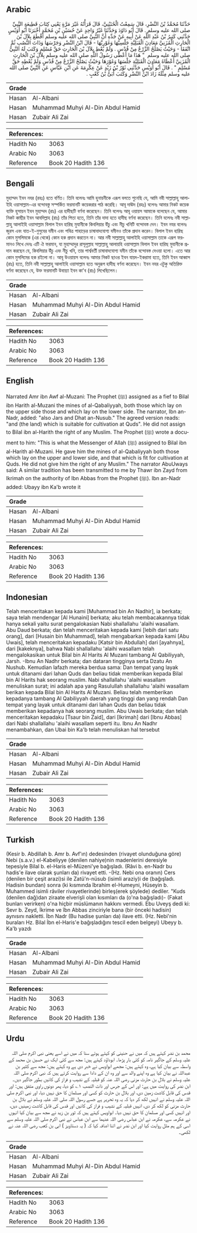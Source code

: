 ## Arabic


<div dir="rtl" lang="ar" style={{fontSize:'larger',backgroundColor:'#f8f9fa',padding:20}}>
حَدَّثَنَا مُحَمَّدُ بْنُ النَّضْرِ، قَالَ سَمِعْتُ الْحُنَيْنِيَّ، قَالَ قَرَأْتُهُ غَيْرَ مَرَّةٍ يَعْنِي كِتَابَ قَطِيعَةِ النَّبِيِّ صلى الله عليه وسلم ‏.‏ قَالَ أَبُو دَاوُدَ وَحَدَّثَنَا غَيْرُ وَاحِدٍ عَنْ حُسَيْنِ بْنِ مُحَمَّدٍ أَخْبَرَنَا أَبُو أُوَيْسٍ حَدَّثَنِي كَثِيرُ بْنُ عَبْدِ اللَّهِ عَنْ أَبِيهِ عَنْ جَدِّهِ أَنَّ النَّبِيَّ صلى الله عليه وسلم أَقْطَعَ بِلاَلَ بْنَ الْحَارِثِ الْمُزَنِيَّ مَعَادِنَ الْقَبَلِيَّةِ جَلْسِيَّهَا وَغَوْرِيَّهَا - قَالَ ابْنُ النَّضْرِ وَجَرْسَهَا وَذَاتَ النُّصُبِ ثُمَّ اتَّفَقَا - وَحَيْثُ يَصْلُحُ الزَّرْعُ مِنْ قُدْسٍ ‏.‏ وَلَمْ يُعْطِ بِلاَلَ بْنَ الْحَارِثِ حَقَّ مُسْلِمٍ وَكَتَبَ لَهُ النَّبِيُّ صلى الله عليه وسلم ‏ "‏ هَذَا مَا أَعْطَى رَسُولُ اللَّهِ صلى الله عليه وسلم بِلاَلَ بْنَ الْحَارِثِ الْمُزَنِيَّ أَعْطَاهُ مَعَادِنَ الْقَبَلِيَّةِ جَلْسَهَا وَغَوْرَهَا وَحَيْثُ يَصْلُحُ الزَّرْعُ مِنْ قُدْسٍ وَلَمْ يُعْطِهِ حَقَّ مُسْلِمٍ ‏"‏ ‏.‏ قَالَ أَبُو أُوَيْسٍ حَدَّثَنِي ثَوْرُ بْنُ زَيْدٍ عَنْ عِكْرِمَةَ عَنِ ابْنِ عَبَّاسٍ عَنِ النَّبِيِّ صلى الله عليه وسلم مِثْلَهُ زَادَ ابْنُ النَّضْرِ وَكَتَبَ أُبَىُّ بْنُ كَعْبٍ ‏.‏
</div>
<div style={{backgroundColor:'#f8f9fa',padding:20, marginBottom: 10}}><table> <thead> <tr> <th>Grade</th> <th></th> </tr> </thead> <tbody> <tr><td>Hasan</td><td>Al-Albani</td></tr><tr><td>Hasan</td><td>Muhammad Muhyi Al-Din Abdul Hamid</td></tr><tr><td>Hasan</td><td>Zubair Ali Zai</td></tr></tbody></table><table> <thead> <tr> <th>References:</th> <th></th> </tr> </thead> <tbody><tr><td>Hadith No</td><td>3063</td></tr><tr><td>Arabic No</td><td>3063</td></tr><tr><td>Reference</td><td>Book 20 Hadith 136</td></tr></tbody></table></div>

## Bengali


<div dir="ltr" lang="bn" style={{fontSize:'larger',backgroundColor:'#f8f9fa',padding:20}}>
মুহাম্মদ ইবন নযর (রহঃ) হতে বর্ণিত। তিনি বলেনঃ আমি হুনায়নীকে এরূপ বলতে শুনেছি যে, আমি নবী সাল্লাল্লাহু আলাইহি ওয়াসাল্লাম-এর বন্দোবস্তু সস্পর্কিত ফরমানটি কয়েকরার পাঠ করেছি। আবূ দাঊদ (রহঃ) বলেনঃ আমার নিকট কয়েক ব্যক্তি হুসায়ন ইবন মুহাম্মদ (রাঃ) এর হাদীছটি বর্ণনা করেছেন। তিনি বলেনঃ আবূ ওয়ায়স আমাকে বলেছেন যে, আমার নিকট কাছীর ইবন আবদিল্লাহ (রাঃ) তাঁর পিতা হতে, তিনি তাঁর দাদা হতে হাদীছ বর্ণনা করেছেন। তিনি বলেনঃ নবী সাল্লাল্লাহু আলাইহি ওয়াসাল্লাম বিলাল ইবন হারিছ মুযানীকে কিবলিয়ার উঁচু এবং নীচু খনিটি বন্দোবস্ত দেন। ইবন নযর বলেনঃ জুরস এবং যাত-ই-নুসুবের যমীন এবং পবিত্র পাহাড়ের চাষাবাদযোগ্য যমীনও তাঁকে প্রদান করেন। বিলাল ইবন হারিছ কোন মুসলিমকে (এর থেকে) কোন হক প্রদান করতেন না। আর নবী সাল্লাল্লাহু আলাইহি ওয়াসাল্লাম তাকে এরূপ ফরমানও লিখে দেনঃ এটি ঐ ফরমান, যা মুহাম্মাদুর রাসূলুল্লাহ সাল্লাল্লাহু আলায়হি ওয়াসাল্লাম বিলাল ইবন হারিছ মুযানীকে প্রদান করছেন যে, কিবলিয়ার উঁচু এবং নীচু খনি, তার পার্শ্ববর্তী চাষাবাদযোগ্য যমীন তাঁকে বন্দোবস্ত দেওয়া হলো। এতে আর কোন মুসলিমের হক রইলো না। আবূ উওয়ায়স বলেনঃ আমার নিকট ছাওর ইবন যায়দ-ইকরামা হতে, তিনি ইবন আব্বাস (রাঃ) হতে, তিনি নবী সাল্লাল্লাহু আলাইহি ওয়াসাল্লাম হতে অনুরূপ হাদীছ বর্ণনা করেছেন। ইবন নযর এটুকু অতিরিক্ত বর্ণনা করেছেন যে, উক্ত ফরমানটি উবায়্যা ইবন কা'ব (রাঃ) লিখেছিলেন।
</div>
<div style={{backgroundColor:'#f8f9fa',padding:20, marginBottom: 10}}><table> <thead> <tr> <th>Grade</th> <th></th> </tr> </thead> <tbody> <tr><td>Hasan</td><td>Al-Albani</td></tr><tr><td>Hasan</td><td>Muhammad Muhyi Al-Din Abdul Hamid</td></tr><tr><td>Hasan</td><td>Zubair Ali Zai</td></tr></tbody></table><table> <thead> <tr> <th>References:</th> <th></th> </tr> </thead> <tbody><tr><td>Hadith No</td><td>3063</td></tr><tr><td>Arabic No</td><td>3063</td></tr><tr><td>Reference</td><td>Book 20 Hadith 136</td></tr></tbody></table></div>

## English


<div dir="ltr" lang="en" style={{fontSize:'larger',backgroundColor:'#f8f9fa',padding:20}}>
Narrated Amr ibn Awf al-Muzani: The Prophet (ﷺ) assigned as a fief to Bilal ibn Harith al-Muzani the mines of al-Qabaliyyah, both those which lay on the upper side those and which lay on the lower side. The narrator, Ibn an-Nadr, added: "also Jars and Dhat an-Nusub." The agreed version reads: "and (the land) which is suitable for cultivation at Quds". He did not assign to Bilal ibn al-Harith the right of any Muslim. The Prophet (ﷺ) wrote a document to him: "This is what the Messenger of Allah (ﷺ) assigned to Bilal ibn al-Harith al-Muzani. He gave him the mines of al-Qabaliyyah both those which lay on the upper and lower side, and that which is fit for cultivation at Quds. He did not give him the right of any Muslim." The narrator AbuUways said: A similar tradition has been transmitted to me by Thawr ibn Zayd from Ikrimah on the authority of Ibn Abbas from the Prophet (ﷺ). Ibn an-Nadr added: Ubayy ibn Ka'b wrote it
</div>
<div style={{backgroundColor:'#f8f9fa',padding:20, marginBottom: 10}}><table> <thead> <tr> <th>Grade</th> <th></th> </tr> </thead> <tbody> <tr><td>Hasan</td><td>Al-Albani</td></tr><tr><td>Hasan</td><td>Muhammad Muhyi Al-Din Abdul Hamid</td></tr><tr><td>Hasan</td><td>Zubair Ali Zai</td></tr></tbody></table><table> <thead> <tr> <th>References:</th> <th></th> </tr> </thead> <tbody><tr><td>Hadith No</td><td>3063</td></tr><tr><td>Arabic No</td><td>3063</td></tr><tr><td>Reference</td><td>Book 20 Hadith 136</td></tr></tbody></table></div>

## Indonesian


<div dir="ltr" lang="id" style={{fontSize:'larger',backgroundColor:'#f8f9fa',padding:20}}>
Telah menceritakan kepada kami [Muhammad bin An Nadhir], ia berkata; saya telah mendengar [Al Hunaini] berkata; aku telah membacakannya tidak hanya sekali yaitu surat pengalokasian Nabi shallallahu 'alaihi wasallam. Abu Daud berkata; dan telah menceritakan kepada kami [lebih dari satu orang], dari [Husain bin Muhammad], telah mengabarkan kepada kami [Abu Uwais], telah menceritakan kepadaku [Katsir bin Abdullah] dari [ayahnya], dari [kakeknya], bahwa Nabi shallallahu 'alaihi wasallam telah mengalokasikan untuk Bilal bin Al Harits Al Muzani tambang Al Qabiliyyah, Jarsh. -Ibnu An Nadhr berkata; dan dataran tingginya serta Dzatu An Nushub. Kemudian lafazh mereka berdua sama: Dan tempat yang layak untuk ditanami dari lahan Quds dan beliau tidak memberikan kepada Bilal bin Al Harits hak seorang muslim. Nabi shallallahu 'alaihi wasallam menuliskan surat; ini adalah apa yang Rasulullah shallallahu 'alaihi wasallam berikan kepada Bilal bin Al Harits Al Muzani. Beliau telah memberikan kepadanya tambang Al Qabiliyyah daerah yang tinggi dan yang rendah Dan tempat yang layak untuk ditanami dari lahan Quds dan beliau tidak memberikan kepadanya hak seorang muslim. Abu Uwais berkata; dan telah menceritakan kepadaku [Tsaur bin Zaid], dari [Ikrimah] dari [Ibnu Abbas] dari Nabi shallallahu 'alaihi wasallam seperti itu. Ibnu An Nadhr menambahkan, dan Ubai bin Ka'b telah menuliskan hal tersebut
</div>
<div style={{backgroundColor:'#f8f9fa',padding:20, marginBottom: 10}}><table> <thead> <tr> <th>Grade</th> <th></th> </tr> </thead> <tbody> <tr><td>Hasan</td><td>Al-Albani</td></tr><tr><td>Hasan</td><td>Muhammad Muhyi Al-Din Abdul Hamid</td></tr><tr><td>Hasan</td><td>Zubair Ali Zai</td></tr></tbody></table><table> <thead> <tr> <th>References:</th> <th></th> </tr> </thead> <tbody><tr><td>Hadith No</td><td>3063</td></tr><tr><td>Arabic No</td><td>3063</td></tr><tr><td>Reference</td><td>Book 20 Hadith 136</td></tr></tbody></table></div>

## Turkish


<div dir="ltr" lang="tr" style={{fontSize:'larger',backgroundColor:'#f8f9fa',padding:20}}>
(Kesir b. Abdillah b. Amr b. Avf'ın) dedesinden (rivayet olunduğuna göre) Nebi (s.a.v.) el-Kabeliyye (denilen nahiye)nin madenlerini deresiyle tepesiyle Bilal b. el-Haris el-Müzeni'ye bağışladı. (Râvi b. en-Nadr bu hadis'e ilave olarak şunları da) rivayet etti. -(Hz. Nebi ona oranın) Cers (denilen bir çeşit arazi)si ile Zatü'n-nüsub (isimli araziy)i de (bağışladı. Hadisin bundan) sonra (ki kısmında îbrahim el-Humeyni, Hüseyin b. Muhammed isimli râviler rivayetlerinde) birleş(erek şöylede) dediler. "Kuds (denilen dağ)dan ziraate elverişli olan kısımları da (o'na bağışladı)- (Fakat bunları verirken) o'na hiçbir müslümanın hakkını vermedi. Ebu Uveyş dedi ki: Sevr b. Zeyd, İkrime ve îbn Abbas zinciriyle bana (bir önceki hadisin) aynısını nakletti. İbn Nadr (Bu hadise şunları da) ilave etti. (Hz. Nebi'nin buraları Hz. Bilal İbn el-Haris'e bağışladığını tescil eden belgeyi) Ubeyy b. Ka'b yazdı
</div>
<div style={{backgroundColor:'#f8f9fa',padding:20, marginBottom: 10}}><table> <thead> <tr> <th>Grade</th> <th></th> </tr> </thead> <tbody> <tr><td>Hasan</td><td>Al-Albani</td></tr><tr><td>Hasan</td><td>Muhammad Muhyi Al-Din Abdul Hamid</td></tr><tr><td>Hasan</td><td>Zubair Ali Zai</td></tr></tbody></table><table> <thead> <tr> <th>References:</th> <th></th> </tr> </thead> <tbody><tr><td>Hadith No</td><td>3063</td></tr><tr><td>Arabic No</td><td>3063</td></tr><tr><td>Reference</td><td>Book 20 Hadith 136</td></tr></tbody></table></div>

## Urdu


<div dir="rtl" lang="ur" style={{fontSize:'larger',backgroundColor:'#f8f9fa',padding:20}}>
محمد بن نضر کہتے ہیں کہ میں نے حنینی کو کہتے ہوئے سنا کہ میں نے اسے یعنی نبی اکرم صلی اللہ علیہ وسلم کے جاگیر نامہ کو کئی بار پڑھا۔ ابوداؤد کہتے ہیں: مجھ سے کئی ایک نے حسین بن محمد کے واسطہ سے بیان کیا ہے، وہ کہتے ہیں: مجھے ابواویس نے خبر دی ہے وہ کہتے ہیں: مجھ سے کثیر بن عبداللہ نے بیان کیا ہے وہ اپنے والد سے اور وہ ان کے دادا سے روایت کرتے ہیں کہ نبی اکرم صلی اللہ علیہ وسلم نے بلال بن حارث مزنی رضی اللہ عنہ کو قبلیہ کے نشیب و فراز کی کانیں بطور جاگیر دیں۔ ابن نضر کی روایت میں ہے: اور اس کے جرس اور ذات النصب ۱؎ کو دیا، پھر دونوں راوی متفق ہیں: اور قدس کی قابل کاشت زمین دی، اور بلال بن حارث کو کسی اور مسلمان کا حق نہیں دیا، اور نبی اکرم صلی اللہ علیہ وسلم نے انہیں لکھ کر دیا کہ یہ وہ تحریر ہے جسے رسول اللہ صلی اللہ علیہ وسلم نے بلال بن حارث مزنی کو لکھ کر دی، انہیں قبلیہ کے نشیب و فراز کی کانیں اور قدس کی قابل کاشت زمینیں دیں، اور انہیں کسی اور مسلمان کا حق نہیں دیا۔ ابواویس کہتے ہیں کہ ثور بن زید نے مجھ سے بیان کیا انہوں نے عکرمہ سے، عکرمہ نے ابن عباس رضی اللہ عنہما سے ابن عباس نے نبی اکرم صلی اللہ علیہ وسلم سے اسی کے ہم مثل روایت کیا اور ابن نضر نے اتنا اضافہ کیا کہ ( یہ دستاویز ) ابی بن کعب رضی اللہ عنہ نے لکھی۔
</div>
<div style={{backgroundColor:'#f8f9fa',padding:20, marginBottom: 10}}><table> <thead> <tr> <th>Grade</th> <th></th> </tr> </thead> <tbody> <tr><td>Hasan</td><td>Al-Albani</td></tr><tr><td>Hasan</td><td>Muhammad Muhyi Al-Din Abdul Hamid</td></tr><tr><td>Hasan</td><td>Zubair Ali Zai</td></tr></tbody></table><table> <thead> <tr> <th>References:</th> <th></th> </tr> </thead> <tbody><tr><td>Hadith No</td><td>3063</td></tr><tr><td>Arabic No</td><td>3063</td></tr><tr><td>Reference</td><td>Book 20 Hadith 136</td></tr></tbody></table></div>
